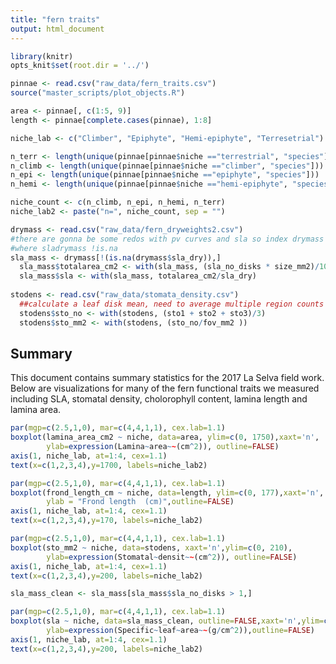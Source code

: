 ```yaml
---
title: "fern traits"
output: html_document
---
```


```r
library(knitr)
opts_knit$set(root.dir = '../')
```

```r
pinnae <- read.csv("raw_data/fern_traits.csv")
source("master_scripts/plot_objects.R")

area <- pinnae[, c(1:5, 9)]
length <- pinnae[complete.cases(pinnae), 1:8]

niche_lab <- c("Climber", "Epiphyte", "Hemi-epiphyte", "Terresetrial")

n_terr <- length(unique(pinnae[pinnae$niche =="terrestrial", "species"]))
n_climb <- length(unique(pinnae[pinnae$niche =="climber", "species"]))
n_epi <- length(unique(pinnae[pinnae$niche =="epiphyte", "species"]))
n_hemi <- length(unique(pinnae[pinnae$niche =="hemi-epiphyte", "species"]))

niche_count <- c(n_climb, n_epi, n_hemi, n_terr)
niche_lab2 <- paste("n=", niche_count, sep = "")

drymass <- read.csv("raw_data/fern_dryweights2.csv")
#there are gonna be some redos with pv curves and sla so index drymass 
#where sladrymass !is.na
sla_mass <- drymass[!(is.na(drymass$sla_dry)),]
  sla_mass$totalarea_cm2 <- with(sla_mass, (sla_no_disks * size_mm2)/100)
  sla_mass$sla <- with(sla_mass, totalarea_cm2/sla_dry)
  
stodens <- read.csv("raw_data/stomata_density.csv")
  ##calculate a leaf disk mean, need to average multiple region counts first
  stodens$sto_no <- with(stodens, (sto1 + sto2 + sto3)/3)
  stodens$sto_mm2 <- with(stodens, (sto_no/fov_mm2 ))
```


## Summary

This document contains summary statistics for the 2017 La Selva field work. Below are visualizations for many of the fern functional traits we measured including SLA, stomatal density, cholorophyll content, lamina length and lamina area.


```r
par(mgp=c(2.5,1,0), mar=c(4,4,1,1), cex.lab=1.1)
boxplot(lamina_area_cm2 ~ niche, data=area, ylim=c(0, 1750),xaxt='n',
        ylab=expression(Lamina~area~~(cm^2)), outline=FALSE)
axis(1, niche_lab, at=1:4, cex=1.1)
text(x=c(1,2,3,4),y=1700, labels=niche_lab2)
```

```r
par(mgp=c(2.5,1,0), mar=c(4,4,1,1), cex.lab=1.1)
boxplot(frond_length_cm ~ niche, data=length, ylim=c(0, 177),xaxt='n',
        ylab = "Frond length  (cm)",outline=FALSE)
axis(1, niche_lab, at=1:4, cex=1.1)
text(x=c(1,2,3,4),y=170, labels=niche_lab2)
```

```r
par(mgp=c(2.5,1,0), mar=c(4,4,1,1), cex.lab=1.1)
boxplot(sto_mm2 ~ niche, data=stodens, xaxt='n',ylim=c(0, 210),
        ylab=expression(Stomatal~densit~~(cm^2)), outline=FALSE)
axis(1, niche_lab, at=1:4, cex=1.1)
text(x=c(1,2,3,4),y=200, labels=niche_lab2)
```

```r
sla_mass_clean <- sla_mass[sla_mass$sla_no_disks > 1,]

par(mgp=c(2.5,1,0), mar=c(4,4,1,1), cex.lab=1.1)
boxplot(sla ~ niche, data=sla_mass_clean, outline=FALSE,xaxt='n',ylim=c(0,210),
        ylab=expression(Specific~leaf~area~~(g/cm^2)),outline=FALSE)
axis(1, niche_lab, at=1:4, cex=1.1)
text(x=c(1,2,3,4),y=200, labels=niche_lab2)

```

